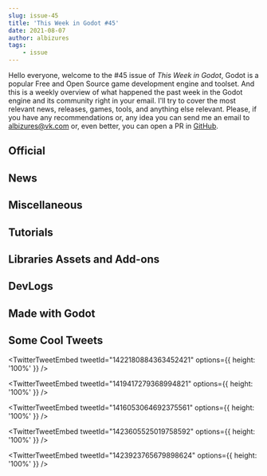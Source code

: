 ```yaml
---
slug: issue-45
title: 'This Week in Godot #45'
date: 2021-08-07
author: albizures
tags:
	- issue
---
```


Hello everyone, welcome to the #45 issue of _This Week in Godot_, Godot is a popular Free and Open Source game development engine and toolset. And this is a weekly overview of what happened the past week in the Godot engine and its community right in your email. I'll try to cover the most relevant news, releases, games, tools, and anything else relevant. Please, if you have any recommendations or, any idea you can send me an email to albizures@vk.com or, even better, you can open a PR in [GitHub](https://github.com/albizures/ThisWeekInGodot).

## Official

<Card
	author="Rémi Verschelde"
	link="https://godotengine.org/article/release-candidate-godot-3-3-3-rc-1"
	section="Official"
	label="Release candidate: Godot 3.3.3 RC 1"
	description="Godot 3.3.3 will be a maintenance release in the stable 3.3 branch, providing various bug fixes while preserving compatibility for existing Godot 3.3 projects. This first release candidate aims at validating those fixes and ensuring that the update will be regression free."
	publisher="Godot Engine"
	icon="https://godotengine.org/themes/godotengine/assets/favicon.png"
	cover="https://godotengine.org/storage/app/uploads/public/610/a74/76f/610a7476f0ddd438980306.jpg"
	date="2021-08-04T09:00:00.000Z"
/>
<Card
	author="Fabio Alessandrelli"
	link="https://godotengine.org/article/multiplayer-changes-godot-4-0-report-1"
	section="Official"
	label="Multiplayer in Godot 4.0: On servers, RSETs and state updates"
	description="News about running Godot on servers, and hints at upcoming networking changes in Godot 4.0."
	publisher="Godot Engine"
	icon="https://godotengine.org/themes/godotengine/assets/favicon.png"
	cover="https://godotengine.org/storage/app/uploads/public/610/918/f3e/610918f3ec53b713518837.png"
	date="2021-08-05T09:00:00.000Z"
/>

## News

<Card
	author="nonunknown"
	link="https://github.com/godotengine/godot-proposals/issues/3069"
	section="News"
	label="Proposals: Implement a transpiler for GDScript to C++"
	description=""
	publisher="GitHub"
	icon="https://github.com/windows-tile.png"
	cover="https://opengraph.githubassets.com/3b5a7d3d7b798c86834701dc07f5bbcea33a2cd7cec30a1513e81bb5761872de/godotengine/godot-proposals/issues/3069"
	date="2021-07-31T09:00:00.000Z"
/>
<Card
	author="GitHub Tracker"
	link="https://twitter.com/github_tracker/status/1422867609842749443"
	section="News"
	label="The Godot just crossed the 40k 🌟 milestone on GitHub"
	description=""
	publisher="Twitter"
	icon="https://abs.twimg.com/responsive-web/client-web/icon-ios.b1fc7275.png"
	cover="https://pbs.twimg.com/card_img/1422617534038040580/_u0XlwKC?format=jpg&name=medium"
	date="2021-08-04T00:00:00.000Z"
/>

## Miscellaneous

<Card
	author="PlayWithFurcifer"
	link="https://youtu.be/1t2xKpVyZYg"
	section="Miscellaneous"
	label="10 Reasons Why YOU Should Use Godot"
	description="Here are our top 10 reasons why we love the Godot Engine!"
	publisher="YouTube"
	icon="https://www.youtube.com/s/desktop/65defdc1/img/favicon_144x144.png"
	cover="https://i.ytimg.com/vi/1t2xKpVyZYg/hqdefault.jpg"
	date="2021-08-01T00:00:00.000Z"
/>
<Card
	author="Kasper Frandsen"
	link="https://youtu.be/75M8bOnZNVU"
	section="Miscellaneous"
	label="How Good Can I Make Godot Look 2 - The Cellar"
	description=""
	publisher="YouTube"
	icon="https://www.youtube.com/s/desktop/65defdc1/img/favicon_144x144.png"
	cover="https://i.ytimg.com/vi/75M8bOnZNVU/maxresdefault.jpg"
	date="2021-08-03T00:00:00.000Z"
/>
<Card
	author="ACB_Gamez"
	link="https://youtu.be/n_TCylf82IU"
	section="Miscellaneous"
	label="Godot GameDev QA: Answering YOUR Questions!"
	description="Drop your questions down in the chat and I will do my best to answer them live on stream!"
	publisher="YouTube"
	icon="https://www.youtube.com/s/desktop/65defdc1/img/favicon_144x144.png"
	cover="https://i.ytimg.com/vi/n_TCylf82IU/maxresdefault.jpg"
	date="2021-08-04T00:00:00.000Z"
/>
<Card
	author="Mean Gene Hacks"
	link="https://youtu.be/GPgkW0h4r1k"
	section="Miscellaneous"
	label="Godot vs. Unity in 2D: Who will win?"
	description="In this video we take a quick dive into 2D performance and push Godot 3.3.2 to its breaking point. We benchmark GodotPhysics 2D versus the Box2D Physics Eng..."
	publisher="YouTube"
	icon="https://www.youtube.com/s/desktop/65defdc1/img/favicon_144x144.png"
	cover="https://i.ytimg.com/vi/GPgkW0h4r1k/maxresdefault.jpg"
	date="2021-08-03T00:00:00.000Z"
/>
<Card
	author="Gonzalo Gutiérrez"
	link="https://godotes.com/issues/19k/"
	section="Miscellaneous"
	label="19k peak daily active users"
	description="Official Godot numbers: 19k peak daily active users and 2-4m installs"
	publisher="Godot Notes"
	icon="https://godotes.com/content/images/2020/12/GodotesLogo2-3.svg"
	cover="https://godotes.com/content/images/2021/08/interest-3.png"
	date="2021-08-07T01:59:02.000Z"
/>
<Card
	author="Pefeper"
	link="https://youtu.be/DuyAHbznRx0"
	section="Miscellaneous"
	label="Raycasting in Godot - The Engine Feature Every 3D Game Uses"
	description="Raycasting is a versatile feature of the Godot game engine that allows you to query the physics world for information. All of your favorite 3D games use it, ..."
	publisher="YouTube"
	icon="https://www.youtube.com/s/desktop/65defdc1/img/favicon_144x144.png"
	cover="https://i.ytimg.com/vi/DuyAHbznRx0/maxresdefault.jpg"
	date="2021-08-01T00:00:00.000Z"
/>

## Tutorials

<Card
	author="Arith metic"
	link="https://youtu.be/oF9Gjs0ZxL4"
	section="Tutorials"
	label="Inheritance and Class Names - Godot Tutorials"
	description="A quick tutorial covering how inheritance and class names work in Godot. If there’s anything I left out, or if there is something else you want to know, let ..."
	publisher="YouTube"
	icon="https://www.youtube.com/s/desktop/65defdc1/img/favicon_144x144.png"
	cover="https://i.ytimg.com/vi/oF9Gjs0ZxL4/hqdefault.jpg"
	date="2021-08-03T00:00:00.000Z"
/>
<Card
	author="Age of Asparagus"
	link="https://youtu.be/n2TX3-FYE3k"
	section="Tutorials"
	label="Make a 3D Top Down Shooter with Godot - Part 3.10 Drops & Pickups I"
	description="Over the next two videos we’ll implement a simple drop and pickup system. By the end of this video, we’ll have a mechanic for dropping weapons and other ite..."
	publisher="YouTube"
	icon="https://www.youtube.com/s/desktop/65defdc1/img/favicon_144x144.png"
	cover="https://i.ytimg.com/vi/n2TX3-FYE3k/hqdefault.jpg"
	date="2021-08-02T00:00:00.000Z"
/>
<Card
	author="NeotoonDev"
	link="https://youtu.be/wJj5O40NGnE"
	section="Tutorials"
	label="Bite Size Tutorial Basic FPS Pt.2: Player Camera | Godot 3.3"
	description="Adding a simple player camera to a fps gameBite Size 3D fps"
	publisher="YouTube"
	icon="https://www.youtube.com/s/desktop/65defdc1/img/favicon_144x144.png"
	cover="https://i.ytimg.com/vi/wJj5O40NGnE/maxresdefault.jpg"
	date="2021-08-02T00:00:00.000Z"
/>
<Card
	author="Ozzadar"
	link="https://youtu.be/conXUJ1sSDE"
	section="Tutorials"
	label="AdMob for Android in Godot 3.x!"
	description="In this lesson, we finally add AdMob monetization into our Godot Android application! Follow along to learn how to implement AdMob banner ads, interstitials,..."
	publisher="YouTube"
	icon="https://www.youtube.com/s/desktop/65defdc1/img/favicon_144x144.png"
	cover="https://i.ytimg.com/vi/conXUJ1sSDE/hqdefault.jpg"
	date="2021-07-30T00:00:00.000Z"
/>
<Card
	author="yourgeekeric"
	link="https://youtu.be/dfp7FIO4GTA"
	section="Tutorials"
	label="Godot C# State Machine Tutorial"
	description=""
	publisher="YouTube"
	icon="https://www.youtube.com/s/desktop/65defdc1/img/favicon_144x144.png"
	cover="https://i.ytimg.com/vi/dfp7FIO4GTA/maxresdefault.jpg"
	date="2021-08-05T00:00:00.000Z"
/>
<Card
	author="Aiyush Gupta"
	link="https://ooshimus.com/controlling-a-website-with-a-tv-remote"
	section="Tutorials"
	label="Controlling A Website with a TV Remote!!!"
	description="Almost..."
	publisher="Ooshimus.com"
	icon="https://cdn.hashnode.com/res/hashnode/image/upload/v1611242155728/W3_BYVVVh.png"
	cover="https://hashnode.com/utility/r?url=https%3A%2F%2Fcdn.hashnode.com%2Fres%2Fhashnode%2Fimage%2Fupload%2Fv1628076449191%2FhppBErVuW.png%3Fw%3D1200%26h%3D630%26fit%3Dcrop%26crop%3Dentropy%26auto%3Dcompress%2Cformat%26format%3Dwebp%26fm%3Dpng"
	date="2021-08-05T15:47:15.302Z"
/>
<Card
	author="KidsCanCode"
	link="https://youtu.be/a0gxFMdhR7w"
	section="Tutorials"
	label="Godot Recipe: KinematicBody + Stopping on Slopes"
	description="Is your character sliding down slopes? Learn how to make your KinematicBody stick!"
	publisher="YouTube"
	icon="https://www.youtube.com/s/desktop/65defdc1/img/favicon_144x144.png"
	cover="https://i.ytimg.com/vi/a0gxFMdhR7w/maxresdefault.jpg"
	date="2021-08-02T00:00:00.000Z"
/>
<Card
	author="Chaff Dev"
	link="https://youtu.be/TZxsssoLwM8"
	section="Tutorials"
	label="Making a Tilt-Shift Shader in the Godot Game Engine"
	description=""
	publisher="YouTube"
	icon="https://www.youtube.com/s/desktop/65defdc1/img/favicon_144x144.png"
	cover="https://i.ytimg.com/vi/TZxsssoLwM8/hqdefault.jpg"
	date="2021-08-07T00:00:00.000Z"
/>
<Card
	author="LukeRS"
	link="https://youtu.be/6POXiYuktqc"
	section="Tutorials"
	label="Godot One Screen Platformer #6 - Swing Traps Using Animation Nodes"
	description=""
	publisher="YouTube"
	icon="https://www.youtube.com/s/desktop/65defdc1/img/favicon_144x144.png"
	cover="https://i.ytimg.com/vi/6POXiYuktqc/hqdefault.jpg"
	date="2021-08-02T00:00:00.000Z"
/>

## Libraries Assets and Add-ons

<Card
	author="3ddelano"
	link="https://godotengine.org/asset-library/asset/1010"
	section="Libraries Assets and Add-ons"
	label="Discord.gd"
	description="Interact with the Discord Bot API."
	publisher="Godot Asset Library"
	icon="https://godotengine.org/themes/godotengine/assets/favicon.png"
	cover="https://cdn.discordapp.com/attachments/360062738615107605/871011659471286282/icon.png"
	date="2021-08-07"
/>
<Card
	author="SpyrexDE"
	link="https://github.com/SpyrexDE/SmoothScroll"
	section="Libraries Assets and Add-ons"
	label="SmoothScroll: A SmoothScroll node for Godot"
	description=""
	publisher="GitHub"
	icon="https://github.com/windows-tile.png"
	cover="https://opengraph.githubassets.com/e789bee974ba145589cce8df199d0014da5c4188d643fc51af915323b026be4d/SpyrexDE/SmoothScroll"
	date="2021-08-07"
/>
<Card
	author="nonunknown"
	link="https://github.com/nonunknown/godot-powerful"
	section="Libraries Assets and Add-ons"
	label="Godot Powerful Plugins & Essentials v7.0"
	description="List of plugins to turn godot into a most powerful engine that already is."
	publisher="GitHub"
	icon="https://github.com/windows-tile.png"
	cover="https://repository-images.githubusercontent.com/249059219/93d3c700-e522-11ea-9da8-546cdc401403"
	date="2021-08-02T09:00:00.000Z"
/>
<Card
	author="Hayden"
	link="https://godotshaders.com/shader/2d-motion-blur/"
	section="Libraries Assets and Add-ons"
	label="2D Motion Blur"
	description="Adds directional motion blur to canvas items like Sprite. Direction,..."
	publisher="Godot Shaders"
	icon="https://godotshaders.com/wp-content/uploads/2021/01/favicon.png"
	cover="http://godotshaders.com/wp-content/uploads/2021/01/Screenshot-2021-08-03-190525-1.png"
	date="2021-08-04T07:58:01.000Z"
/>
<Card
	author="bram_dingelstad"
	link="https://godotshaders.com/shader/palette-shader-lospec-compatible/"
	section="Libraries Assets and Add-ons"
	label="Palette shader (lospec compatible)"
	description="This palette shader uses 1x palette textures to do it’s..."
	publisher="Godot Shaders"
	icon="https://godotshaders.com/wp-content/uploads/2021/01/favicon.png"
	cover="https://godotshaders.com/wp-content/uploads/2021/01/Screenshot-2021-08-05-at-4.06.01-PM.png"
	date="2021-08-05T14:07:23.000Z"
/>
<Card
	author="Owl"
	link="https://godotshaders.com/shader/color-splash-show-only-one-color/"
	section="Libraries Assets and Add-ons"
	label="color splash (show only one color)"
	description="the shader makes the color splash effect where it shows only..."
	publisher="Godot Shaders"
	icon="https://godotshaders.com/wp-content/uploads/2021/01/favicon.png"
	cover="http://godotshaders.com/wp-content/uploads/2021/01/Annotation-2021-08-03-050020.jpg"
	date="2021-08-04T06:34:54.000Z"
/>
<Card
	author="viniciusgerevini"
	link="https://godotengine.org/asset-library/asset/713"
	section="Libraries Assets and Add-ons"
	label="Aseprite Wizard"
	description="Godot Editor plugin for importing animations from Aseprite as SpriteFrames to be used in AnimatedSprite."
	publisher="Godot Asset Library"
	icon="https://godotengine.org/themes/godotengine/assets/favicon.png"
	cover="https://raw.githubusercontent.com/viniciusgerevini/godot-aseprite-wizard/master/icon.png"
	date="2021-08-03"
/>
<Card
	author="Hayden"
	link="https://godotshaders.com/shader/rotational-motion-blur-2d/"
	section="Libraries Assets and Add-ons"
	label="2D Rotational Motion Blur"
	description="Adds rotational motion blur to canvas items like Sprite."
	publisher="Godot Shaders"
	icon="https://godotshaders.com/wp-content/uploads/2021/01/favicon.png"
	cover="http://godotshaders.com/wp-content/uploads/2021/01/Screenshot-2021-08-04-195253-1.png"
	date="2021-08-04T21:37:18.000Z"
/>
<Card
	author="arlez80"
	link="https://godotshaders.com/shader/mountain-background-shader/"
	section="Libraries Assets and Add-ons"
	label="Mountain Background Shader."
	description="Mountain Background Shader."
	publisher="Godot Shaders"
	icon="https://godotshaders.com/wp-content/uploads/2021/01/favicon.png"
	cover="https://godotshaders.com/wp-content/uploads/2021/01/moubntai.jpg"
	date="2021-08-01T15:23:32.000Z"
/>

## DevLogs

<Card
	author="Quantum Code"
	link="https://youtu.be/h2cG9Hkfprw"
	section="DevLogs"
	label="First Pre-Alpha Release ! (ReignScape #Devlog 3)"
	description="Third Indie Game Devlog for ReignScape: An original and unique 2D strategy/city builder game"
	publisher="YouTube"
	icon="https://www.youtube.com/s/desktop/65defdc1/img/favicon_144x144.png"
	cover="https://i.ytimg.com/vi/h2cG9Hkfprw/maxresdefault.jpg"
	date="2021-08-03T00:00:00.000Z"
/>
<Card
	author="xen"
	link="https://youtu.be/lo8YwUkO9zQ"
	section="DevLogs"
	label="I Made Ocean Waves and Buoyancy in Godot"
	description="Been playing Sea of Thieves a lot recently and really wanted to make some water physics, so I implemented some Gerstner/Trochoidal waves in Godot with a vert..."
	publisher="YouTube"
	icon="https://www.youtube.com/s/desktop/65defdc1/img/favicon_144x144.png"
	cover="https://i.ytimg.com/vi/lo8YwUkO9zQ/maxresdefault.jpg"
	date="2021-07-31T00:00:00.000Z"
/>
<Card
	author="Tanoka Studio"
	link="https://youtu.be/kg7MWMFrN30"
	section="DevLogs"
	label="HOOKED Dev-log #1 - Starting the journey"
	description="Our first devlog! You can expect from this video an introduction to our project and what we have at the moment.We hope you enjoy it and leave any feedback if..."
	publisher="YouTube"
	icon="https://www.youtube.com/s/desktop/65defdc1/img/favicon_144x144.png"
	cover="https://i.ytimg.com/vi/kg7MWMFrN30/hqdefault.jpg"
	date="2021-07-31T00:00:00.000Z"
/>
<Card
	author="Viroid Games"
	link="https://youtu.be/GvQSn7l_NcM"
	section="DevLogs"
	label="Urban Farmer Devlog #5"
	description=""
	publisher="YouTube"
	icon="https://www.youtube.com/s/desktop/65defdc1/img/favicon_144x144.png"
	cover="https://i.ytimg.com/vi/GvQSn7l_NcM/maxresdefault.jpg"
	date="2021-08-06T00:00:00.000Z"
/>
<Card
	author="Devinthewater"
	link="https://youtu.be/mFpTu1u9rvk"
	section="DevLogs"
	label="First Person View in a Third Person Shooter - Useful or Useless? / ‘Penitent’ Devlog 12"
	description="Sub the channel if you haven’t yet, please:) More content on the way.This episode is about an experiment in adding a FPS mode to my third-person shooter. I t..."
	publisher="YouTube"
	icon="https://www.youtube.com/s/desktop/65defdc1/img/favicon_144x144.png"
	cover="https://i.ytimg.com/vi/mFpTu1u9rvk/maxresdefault.jpg"
	date="2021-08-04T00:00:00.000Z"
/>
<Card
	author="InterGalactic"
	link="https://youtu.be/hcdkeq1Czbk"
	section="DevLogs"
	label="EDTPT DEVLOG #01 - Yet another Elite Dangerous third party tool, maybe"
	description=""
	publisher="YouTube"
	icon="https://www.youtube.com/s/desktop/65defdc1/img/favicon_144x144.png"
	cover="https://i.ytimg.com/vi/hcdkeq1Czbk/hqdefault.jpg"
	date="2021-08-06T00:00:00.000Z"
/>
<Card
	author="This Is Vini"
	link="https://youtu.be/U8R6YSIGRmA"
	section="DevLogs"
	label="What is this game? - Far Star Game Devlog #14"
	description="Almost an year in this channel and things changed wildly. Let me recap what this game is about.Far Star is a game made with Godot.Twitter: https://twitter.co..."
	publisher="YouTube"
	icon="https://www.youtube.com/s/desktop/65defdc1/img/favicon_144x144.png"
	cover="https://i.ytimg.com/vi/U8R6YSIGRmA/maxresdefault.jpg"
	date="2021-08-06T00:00:00.000Z"
/>

## Made with Godot

<Card
	author="TD Worlds"
	link="https://youtu.be/JZeiQxXFUZk"
	section="Made with Godot"
	label="TD Worlds First Trailer"
	description="TD Worlds is a dynamic, highly strategical game that challenges your skill. Build an impenetrable defense and get ready to plunge into a new, unknown world t..."
	publisher="YouTube"
	icon="https://www.youtube.com/s/desktop/65defdc1/img/favicon_144x144.png"
	cover="https://i.ytimg.com/vi/JZeiQxXFUZk/maxresdefault.jpg"
	date="2021-08-03T00:00:00.000Z"
/>
<Card
	author="PHO BOSS"
	link="https://youtu.be/YOs6WQp5o0Q"
	section="Made with Godot"
	label="I beat Godot 3 so hard with a stick I bent space time"
	description="OK, so instead of setting up multiple cameras and stencil buffers, you can just teleport light rays using Ray Tracing!"
	publisher="YouTube"
	icon="https://www.youtube.com/s/desktop/65defdc1/img/favicon_144x144.png"
	cover="https://i.ytimg.com/vi/YOs6WQp5o0Q/hqdefault.jpg"
	date="2021-08-02T00:00:00.000Z"
/>
<Card
	author="Bopimo!"
	link="https://youtu.be/mgTntP62Jdw"
	section="Made with Godot"
	label="Bopimo! - Rolling Fun"
	description="Bopimo is an upcoming online 3D platformer where you can make your own levels. This is the first ever video of Bopimo gameplay, and showcases the rolling fea..."
	publisher="YouTube"
	icon="https://www.youtube.com/s/desktop/65defdc1/img/favicon_144x144.png"
	cover="https://i.ytimg.com/vi/mgTntP62Jdw/maxresdefault.jpg"
	date="2021-05-26T00:00:00.000Z"
/>
<Card
	author="HowYouDoing"
	link="https://howyoudoing.itch.io/space-cake-the-game"
	section="Made with Godot"
	label="Space Cake, the game!"
	description="space, lasers, destroyed ships and ... cake?"
	publisher="itch.io"
	icon="https://img.itch.zone/aW1nLzYzMTk5NDYucG5n/32x32%23/TIh8PR.png"
	cover="https://img.itch.zone/aW1nLzYzMTk5NDYucG5n/original/mpLTTt.png"
	date="2021-08-02T12:47:15.590Z"
/>
<Card
	author="3NinjasGaming"
	link="https://play.google.com/store/apps/details?id=pt.threeninjasgaming.rabiscos"
	section="Made with Godot"
	label="Rabiscos - Multiplayer drawing game"
	description="Rabiscos is an online game where you can draw and have lot’s of fun."
	publisher="Apps on Google Play"
	icon="https://www.gstatic.com/android/market_images/web/favicon_v2.ico"
	cover="https://play-lh.googleusercontent.com/OJpt1-eCreRZm3QGSNR6Z5PgdPyKII3y-CSYY7bPCJYLtqKD2XDg8YtZEAiy4Njul43S"
	date="2021-08-02T12:47:15.590Z"
/>
<Card
	author="Busy Weasel Games"
	link="https://youtu.be/KUBknyiIyYU"
	section="Made with Godot"
	label="Capsule Wars Trailer - Multiplayer FPS Game"
	description="Greetings, folks!We are proud to announce the Capsule Wars Early Access release! Capsule Wars is a fast-paced and highly mobile multiplayer FPS game that you..."
	publisher="YouTube"
	icon="https://www.youtube.com/s/desktop/65defdc1/img/favicon_144x144.png"
	cover="https://i.ytimg.com/vi/KUBknyiIyYU/hqdefault.jpg"
	date="2021-08-02T00:00:00.000Z"
/>
<Card
	author="AikonCWD"
	link="https://store.steampowered.com/app/1194480/Cursed_Gem/"
	section="Made with Godot"
	label="Cursed Gem"
	description="Help Oliver in this retro-pixel and challenging platformer. Explore a cursed cave, full of traps, secrets and diamonds. Complete all levels, get the biggest diamond for your girlfriend and break the curse that is dooming you."
	publisher="STEAM"
	icon="https://store.steampowered.com/favicon.ico"
	cover="https://cdn.akamai.steamstatic.com/steam/apps/1194480/capsule_616x353.jpg?t=1628028999"
	date="2020-08-03T09:00:00.000Z"
/>
<Card
	author="TheloniousBee"
	link="https://redguminteractive.itch.io/the-travelling-hexagon"
	section="Made with Godot"
	label="The Travelling Hexagon"
	description="A simple puzzle game with hexagons."
	publisher="itch.io"
	icon="https://img.itch.zone/aW1nLzY2MTA3NzAucG5n/32x32%23/i05tkl.png"
	cover="https://img.itch.zone/aW1nLzY2MTA3NzAucG5n/original/eWtNYM.png"
	date="2021-08-04T12:47:26.531Z"
/>
<Card
	author="astrangefool"
	link="https://astrangefool.itch.io/omen-of-trident-2704"
	section="Made with Godot"
	label="Omen of Trident 2704"
	description="We live in a wireless world."
	publisher="itch.io"
	icon="https://img.itch.zone/aW1nLzY2NDA1NDYuanBn/32x32%23/L2mT9N.jpg"
	cover="https://img.itch.zone/aW1nLzY2NDA1NDYuanBn/original/nAsynd.jpg"
	date="2021-08-01T12:47:28.642Z"
/>
<Card
	author="JohnGabrielUK"
	link="https://johngabrieluk.itch.io/harriet-fox-and-the-phantom-exotica"
	section="Made with Godot"
	label="Harriet Fox and the Phantom Exotica"
	description="A Phoenix Wright-inspired whodunnit set in Victorian England."
	publisher="itch.io"
	icon="https://img.itch.zone/aW1nLzY2MjE4NDMucG5n/32x32%23/EK5qka.png"
	cover="https://img.itch.zone/aW1nLzY2MjE0NTkucG5n/original/%2BtEM9S.png"
	date="2021-08-01T12:47:29.747Z"
/>
<Card
	author="Punk Labs"
	link="https://punklabs.itch.io/raster-prime-remix"
	section="Made with Godot"
	label="RASTER❖PRIME [REMIX]"
	description="A Pixael Sci-Fi Mystery"
	publisher="itch.io"
	icon="https://img.itch.zone/aW1nLzY2NDY0MTgucG5n/32x32%23/g2sAo%2F.png"
	cover="https://img.itch.zone/aW1nLzY2NDY1NjEuanBn/original/DyHU1a.jpg"
	date="2021-08-04T12:47:30.874Z"
/>
<Card
	author="Everything and Nothing Dev"
	link="https://youtu.be/-dT7558E8r8"
	section="Made with Godot"
	label="Godot 3 Night City Driving Test"
	description=""
	publisher="YouTube"
	icon="https://www.youtube.com/s/desktop/65defdc1/img/favicon_144x144.png"
	cover="https://i.ytimg.com/vi/-dT7558E8r8/hqdefault.jpg"
	date="2021-08-01T00:00:00.000Z"
/>

## Some Cool Tweets

<TwitterTweetEmbed
	tweetId="1422180884363452421"
	options={{ height: '100%' }}
/>

<TwitterTweetEmbed
	tweetId="1419417279368994821"
	options={{ height: '100%' }}
/>

<TwitterTweetEmbed
	tweetId="1416053064692375561"
	options={{ height: '100%' }}
/>

<TwitterTweetEmbed
	tweetId="1423605525019758592"
	options={{ height: '100%' }}
/>

<TwitterTweetEmbed
	tweetId="1423923765679898624"
	options={{ height: '100%' }}
/>
